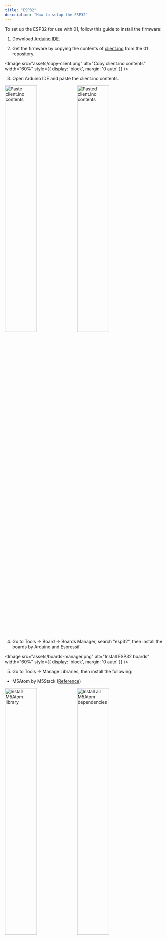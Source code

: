 ```yaml
---
title: "ESP32"
description: "How to setup the ESP32"
---
```


To set up the ESP32 for use with 01, follow this guide to install the firmware:

1. Download [Arduino IDE](https://www.arduino.cc/en/software).

2. Get the firmware by copying the contents of [client.ino](https://github.com/OpenInterpreter/01/blob/main/software/source/clients/esp32/src/client/client.ino) from the 01 repository.

<Image
  src="assets/copy-client.png"
  alt="Copy client.ino contents"
  width="60%"
  style={{ display: 'block', margin: '0 auto' }}
/>

3. Open Arduino IDE and paste the client.ino contents.

<div style={{ display: 'flex', justifyContent: 'center', alignItems: 'center' }}>
  <Image
    src="assets/paste-client.png"
    alt="Paste client.ino contents"
    width="45%"
    style={{ marginRight: '10px' }}
  />
  <Image
    src="assets/pasted-client.png"
    alt="Pasted client.ino contents"
    width="45%"
    style={{ marginLeft: '10px' }}
  />
</div>

4. Go to Tools -> Board -> Boards Manager, search "esp32", then install the boards by Arduino and Espressif.

<Image
  src="assets/boards-manager.png"
  alt="Install ESP32 boards"
  width="60%"
  style={{ display: 'block', margin: '0 auto' }}
/>

5. Go to Tools -> Manage Libraries, then install the following:

- M5Atom by M5Stack ([Reference](https://www.arduino.cc/reference/en/libraries/m5atom/))
<div style={{ display: 'flex', justifyContent: 'center', alignItems: 'center' }}>
  <Image
    src="assets/M5-atom-library.png"
    alt="Install M5Atom library"
    width="45%"
    style={{ marginRight: '10px' }}
  />
  <Image
    src="assets/m5-atom-install-all.png"
    alt="Install all M5Atom dependencies"
    width="45%"
    style={{ marginLeft: '10px' }}
  />
</div>

- WebSockets by Markus Sattler ([Reference](https://www.arduino.cc/reference/en/libraries/websockets/))
<Image
  src="assets/WebSockets by Markus Sattler.png"
  alt="Install WebSockets library"
  width="60%"
  style={{ display: 'block', margin: '0 auto' }}
/>

- AsyncTCP by dvarrel ([Reference](https://github.com/dvarrel/AsyncTCP))
<Image
  src="assets/AsyncTCP by dvarrel.png"
  alt="Install AsyncTCP library"
  width="60%"
  style={{ display: 'block', margin: '0 auto' }}
/>

- ESPAsyncWebServer by lacamera ([Reference](https://github.com/lacamera/ESPAsyncWebServer))
<div style={{ display: 'flex', justifyContent: 'center', alignItems: 'center' }}>
  <Image
    src="assets/ESPAsyncWebServer by lacamera.png"
    alt="Install ESPAsyncWebServer library"
    width="45%"
    style={{ marginRight: '10px' }}
  />
  <Image
    src="assets/ESPAsyncWebServer-install-all.png"
    alt="Install all ESPAsyncWebServer dependencies"
    width="45%"
    style={{ marginLeft: '10px' }}
  />
</div>

6. To flash the .ino to the board, connect the board to the USB port.

<Image
  src="assets/connect-usb.jpeg"
  alt="Connect USB"
  width="60%"
  style={{ display: 'block', margin: '0 auto' }}
/>

7. Select the port from the dropdown on the IDE, then select the M5Atom board (or M5Stack-ATOM if you have that).

<Image
  src="assets/Select Board and Port.png"
  alt="Select Board and Port"
  width="60%"
  style={{ display: 'block', margin: '0 auto' }}
/>

8. Click on upload to flash the board.

<Image
  src="assets/Upload.png"
  alt="Upload firmware"
  width="60%"
  style={{ display: 'block', margin: '0 auto' }}
/>

<iframe
  width="560"
  height="315"
  src="https://www.youtube.com/embed/Y76zed8nEE8"
  frameBorder="0"
  allow="accelerometer; autoplay; clipboard-write; encrypted-media; gyroscope; picture-in-picture"
  allowfullscreen
></iframe>
